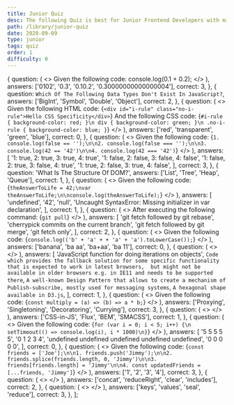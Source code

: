 ```yaml
---
title: Junior Quiz
desc: The following Quiz is best for Junior Frontend Developers with minimal experience of couple months.
path: /library/junior-quiz
date: 2020-09-09
type: junior
tags: quiz
order: 1
difficulty: 0
---
```



  {
    question: (
      <>
        <Text size="preNormal">Given the following code:</Text>
        <SyntaxHighlighter>console.log(0.1 + 0.2);</SyntaxHighlighter>
        <Title level={3} align="center" transform="none">
          What Will Show Up In The Console?
        </Title>
      </>
    ),
    answers: ['0102', '0.3', '0.10.2', '0.30000000000000004'],
    correct: 3,
  },
  {
    question: `Which Of The Following Data Types Don't Exist In JavaScript?`,
    answers: ['BigInt', 'Symbol', 'Double', 'Object'],
    correct: 2,
  },
  {
    question: (
      <>
        <Text size="preNormal">Given the following HTML code:</Text>
        <SyntaxHighlighter language="html">
          {`<div id="i-rule" class="no-i-rule">Hello CSS Specificity</div>`}
        </SyntaxHighlighter>
        <Text size="preNormal">And the following CSS code:</Text>
        <SyntaxHighlighter language="css">
          {`#i-rule {
  background-color: red;
}\n
div {
background-color: green;
}\n
.no-i-rule {
background-color: blue;
}`}
        </SyntaxHighlighter>
        <Title level={3} align="center" transform="none">
          What Will Be Background Color Of div?
        </Title>
      </>
    ),
    answers: ['red', 'transparent', 'green', 'blue'],
    correct: 0,
  },
  {
    question: (
      <>
        <Text size="preNormal">Given the following code:</Text>
        <SyntaxHighlighter>{`1. console.log(false == '');\n\n2. console.log(false === '');\n\n3. console.log(42 == '42')\n\n4. console.log(42 === '42')`}</SyntaxHighlighter>
        <Title level={3} align="center" transform="none">
          What Will Show Up In The Console?
        </Title>
      </>
    ),
    answers: [
      '1: true, 2: true, 3: true, 4: true',
      '1: false, 2: false, 3: false, 4: false',
      '1: false, 2: true, 3: false, 4: true',
      '1: true, 2: false, 3: true, 4: false',
    ],
    correct: 3,
  },
  {
    question: 'What Is The Structure Of DOM?',
    answers: ['List', 'Tree', 'Heap', 'Queue'],
    correct: 1,
  },
  {
    question: (
      <>
        <Text size="preNormal">Given the following code:</Text>
        <SyntaxHighlighter>{`theAnswerToLife = 42;\nvar theAnswerToLife;\n\nconsole.log(theAnswerToLife);`}</SyntaxHighlighter>
        <Title level={3} align="center" transform="none">
          What Will Show Up In The Console?
        </Title>
      </>
    ),
    answers: [
      'undefined',
      '42',
      'null',
      'Uncaught SyntaxError: Missing initializer in var declaration',
    ],
    correct: 1,
  },
  {
    question: (
      <>
        <Text size="preNormal">After executing the following command:</Text>
        <SyntaxHighlighter language="console">{`git pull`}</SyntaxHighlighter>
        <Title level={3} align="center" transform="none">
          What Happens Under The Hood?
        </Title>
      </>
    ),
    answers: [
      'git fetch followed by git rebase',
      'cherrypick commits on the current branch',
      'git fetch followed by git merge',
      'git fetch only',
    ],
    correct: 2,
  },
  {
    question: (
      <>
        <Text size="preNormal">Given the following code:</Text>
        <SyntaxHighlighter>{`console.log(('b' + 'a' + + 'a' + 'a').toLowerCase());`}</SyntaxHighlighter>
        <Title level={3} align="center" transform="none">
          What Will Show Up In The Console?
        </Title>
      </>
    ),
    answers: ['banana', 'ba aa', 'ba+aa', 'ba 11'],
    correct: 0,
  },
  {
    question: (
      <>
        <Title level={3} align="center" transform="none">
          What Is A Polyfill?
        </Title>
      </>
    ),
    answers: [
      'JavaScript function for doing iterations on objects',
      `Code which provides the fallback solution for some specific functionality that is expected to work in latest browsers, 
      but might not be available in older browsers e.g. in IE11 and needs to be supported there`,
      `A well-known Design Pattern that allows to create a mechanism of Publish-subscribe, mostly used for messaging systems`,
      `A hexagonal shape available in D3.js`,
    ],
    correct: 1,
  },
  {
    question: (
      <>
        <Text size="preNormal">Given the following code:</Text>
        <SyntaxHighlighter>{`const multiply = (a) => (b) => a * b;`}</SyntaxHighlighter>
        <Title level={3} align="center" transform="none">
          What Is The Name Of Technique Used?
        </Title>
      </>
    ),
    answers: ['Proxying', 'Singletoning', 'Decoratoring', 'Currying'],
    correct: 3,
  },
  {
    question: (
      <>
        <Title level={3} align="center" transform="none">
          Which Of The Following Styling Techniques Don't Exist?
        </Title>
      </>
    ),
    answers: ['CSS-in-JS', 'Flux', 'BEM', 'SMACSS'],
    correct: 1,
  },
  {
    question: (
      <>
        <Text size="preNormal">Given the following code:</Text>
        <SyntaxHighlighter>{`for (var i = 0; i < 5; i++) {\n  setTimeout(() => console.log(i), i * 1000)\n}`}</SyntaxHighlighter>
        <Title level={3} align="center" transform="none">
          What Will Show Up In The Console?
        </Title>
      </>
    ),
    answers: [
      '5 5 5 5 5',
      '0 1 2 3 4',
      'undefined undefined undefined undefined undefined',
      '0 0 0 0 0',
    ],
    correct: 0,
  },
  {
    question: (
      <>
        <Text size="preNormal">Given the following code:</Text>
        <SyntaxHighlighter>{`const friends = ['Joe'];\n\n1. friends.push('Jimmy');\n\n2. friends.splice(friends.length, 0, 'Jimmy')\n\n3. friends[friends.length] = 'Jimmy'\n\n4. const updatedFriends = [...friends, 'Jimmy']`}</SyntaxHighlighter>
        <Title level={3} align="center" transform="none">
          Which Method Won't Mutate The Original Array?
        </Title>
      </>
    ),
    answers: ['1', '2', '3', '4'],
    correct: 3,
  },
  {
    question: (
      <>
        <Title level={3} align="center" transform="none">
          Which Method Can't Be Used On An Array?
        </Title>
      </>
    ),
    answers: ['concat', 'reduceRight', 'clear', 'includes'],
    correct: 2,
  },
  {
    question: (
      <>
        <Title level={3} align="center" transform="none">
          Which Method Can't Be Used On Object Constructor?
        </Title>
      </>
    ),
    answers: ['keys', 'values', 'seal', 'reduce'],
    correct: 3,
  },
];

<Quiz
  data={data}
  title={props.pageContext.frontmatter.title}
  desc={props.pageContext.frontmatter.desc}
  next="regular-quiz"
/>
